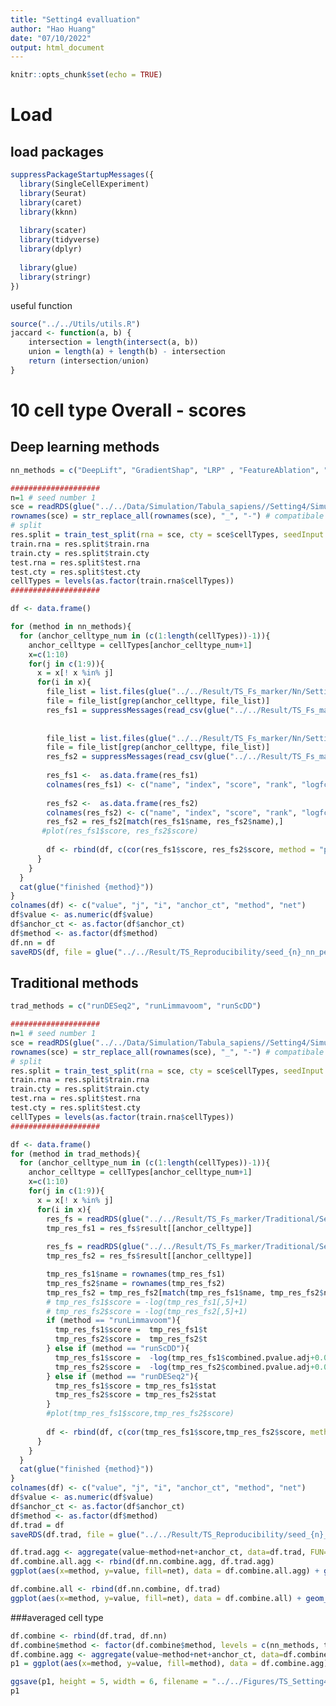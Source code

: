 ```yaml
---
title: "Setting4 evalluation"
author: "Hao Huang"
date: "07/10/2022"
output: html_document
---
```


```r
knitr::opts_chunk$set(echo = TRUE)
```

# Load 
## load packages
```r
suppressPackageStartupMessages({
  library(SingleCellExperiment)
  library(Seurat)
  library(caret)
  library(kknn)
  
  library(scater)
  library(tidyverse)
  library(dplyr)
  
  library(glue)
  library(stringr)
})
```

useful function
```r
source("../../Utils/utils.R")
jaccard <- function(a, b) {
    intersection = length(intersect(a, b))
    union = length(a) + length(b) - intersection
    return (intersection/union)
}
```


# 10 cell type Overall - scores
## Deep learning methods 
```r
nn_methods = c("DeepLift", "GradientShap", "LRP" , "FeatureAblation", "Occlusion"  ,"Lime")
```


```r
####################
n=1 # seed number 1
sce = readRDS(glue("../../Data/Simulation/Tabula_sapiens//Setting4/Simulation_setting4_seed_{n}_iteration1.rds"))
rownames(sce) = str_replace_all(rownames(sce), "_", "-") # compatibale with seurat
# split 
res.split = train_test_split(rna = sce, cty = sce$cellTypes, seedInput = 1234)
train.rna = res.split$train.rna
train.cty = res.split$train.cty
test.rna = res.split$test.rna
test.cty = res.split$test.cty
cellTypes = levels(as.factor(train.rna$cellTypes))
####################

df <- data.frame()

for (method in nn_methods){
  for (anchor_celltype_num in (c(1:length(cellTypes))-1)){
    anchor_celltype = cellTypes[anchor_celltype_num+1]
    x=c(1:10)
    for(j in c(1:9)){
      x = x[! x %in% j]
      for(i in x){
        file_list = list.files(glue("../../Result/TS_Fs_marker/Nn/Setting4/{method}/seed_{n}_iteration{j}_all/"))
        file = file_list[grep(anchor_celltype, file_list)]
        res_fs1 = suppressMessages(read_csv(glue("../../Result/TS_Fs_marker/Nn/Setting4/{method}/seed_{n}_iteration{j}_all/{file}"), show_col_types = FALSE))
        
      
        file_list = list.files(glue("../../Result/TS_Fs_marker/Nn/Setting4/{method}/seed_{n}_iteration{i}_all/"))
        file = file_list[grep(anchor_celltype, file_list)]
        res_fs2 = suppressMessages(read_csv(glue("../../Result/TS_Fs_marker/Nn/Setting4/{method}/seed_{n}_iteration{i}_all/{file}"), show_col_types = FALSE))
        
        res_fs1 <-  as.data.frame(res_fs1)
        colnames(res_fs1) <- c("name", "index", "score", "rank", "logfc")
        
        res_fs2 <-  as.data.frame(res_fs2)
        colnames(res_fs2) <- c("name", "index", "score", "rank", "logfc")
        res_fs2 = res_fs2[match(res_fs1$name, res_fs2$name),]
       #plot(res_fs1$score, res_fs2$score)
        
        df <- rbind(df, c(cor(res_fs1$score, res_fs2$score, method = "pearson"), j, i, anchor_celltype, method, "baseline"))
      }
    }
  }
  cat(glue("finished {method}"))
}
colnames(df) <- c("value", "j", "i", "anchor_ct", "method", "net")
df$value <- as.numeric(df$value)
df$anchor_ct <- as.factor(df$anchor_ct)
df$method <- as.factor(df$method)
df.nn = df
saveRDS(df, file = glue("../../Result/TS_Reproducibility/seed_{n}_nn_pearson_correlation.rds"))
```


## Traditional methods
```r
trad_methods = c("runDESeq2", "runLimmavoom", "runScDD")
```


```r
####################
n=1 # seed number 1
sce = readRDS(glue("../../Data/Simulation/Tabula_sapiens//Setting4/Simulation_setting4_seed_{n}_iteration1.rds"))
rownames(sce) = str_replace_all(rownames(sce), "_", "-") # compatibale with seurat
# split 
res.split = train_test_split(rna = sce, cty = sce$cellTypes, seedInput = 1234)
train.rna = res.split$train.rna
train.cty = res.split$train.cty
test.rna = res.split$test.rna
test.cty = res.split$test.cty
cellTypes = levels(as.factor(train.rna$cellTypes))
####################

df <- data.frame()
for (method in trad_methods){
  for (anchor_celltype_num in (c(1:length(cellTypes))-1)){
    anchor_celltype = cellTypes[anchor_celltype_num+1]
    x=c(1:10)
    for(j in c(1:9)){
      x = x[! x %in% j]
      for(i in x){
        res_fs = readRDS(glue("../../Result/TS_Fs_marker/Traditional/Setting4/{method}/Res_{method}_Simulation_setting4_seed_{n}_iteration{j}_all.rds"))
        tmp_res_fs1 = res_fs$result[[anchor_celltype]]
        
        res_fs = readRDS(glue("../../Result/TS_Fs_marker/Traditional/Setting4/{method}/Res_{method}_Simulation_setting4_seed_{n}_iteration{i}_all.rds"))
        tmp_res_fs2 = res_fs$result[[anchor_celltype]]

        tmp_res_fs1$name = rownames(tmp_res_fs1)
        tmp_res_fs2$name = rownames(tmp_res_fs2)
        tmp_res_fs2 = tmp_res_fs2[match(tmp_res_fs1$name, tmp_res_fs2$name),]
        # tmp_res_fs1$score = -log(tmp_res_fs1[,5]+1)
        # tmp_res_fs2$score = -log(tmp_res_fs2[,5]+1)
        if (method == "runLimmavoom"){
          tmp_res_fs1$score =  tmp_res_fs1$t
          tmp_res_fs2$score =  tmp_res_fs2$t
        } else if (method == "runScDD"){
          tmp_res_fs1$score =  -log(tmp_res_fs1$combined.pvalue.adj+0.0001)
          tmp_res_fs2$score =  -log(tmp_res_fs2$combined.pvalue.adj+0.0001)
        } else if (method == "runDESeq2"){
          tmp_res_fs1$score = tmp_res_fs1$stat
          tmp_res_fs2$score = tmp_res_fs2$stat
        }
        #plot(tmp_res_fs1$score,tmp_res_fs2$score)
        
        df <- rbind(df, c(cor(tmp_res_fs1$score,tmp_res_fs2$score, method = "pearson"), j, i, anchor_celltype, method, "traditional"))
      }
    }
  }
  cat(glue("finished {method}"))
}
colnames(df) <- c("value", "j", "i", "anchor_ct", "method", "net")
df$value <- as.numeric(df$value)
df$anchor_ct <- as.factor(df$anchor_ct)
df$method <- as.factor(df$method)
df.trad = df
saveRDS(df.trad, file = glue("../../Result/TS_Reproducibility/seed_{n}_trad_pearson_correlation.rds"))
```


```r
df.trad.agg <- aggregate(value~method+net+anchor_ct, data=df.trad, FUN=mean)
df.combine.all.agg <- rbind(df.nn.combine.agg, df.trad.agg)
ggplot(aes(x=method, y=value, fill=net), data = df.combine.all.agg) + geom_boxplot() + ylab("Pearson coefficient") +coord_cartesian(ylim = (0:1)) +theme(axis.text.x = element_text(angle = 45, vjust = 1, hjust=1)) 

df.combine.all <- rbind(df.nn.combine, df.trad)
ggplot(aes(x=method, y=value, fill=net), data = df.combine.all) + geom_boxplot() + ylab("Pearson coefficient") +coord_cartesian(ylim = (0:1)) +theme(axis.text.x = element_text(angle = 45, vjust = 1, hjust=1)) 
```


###averaged cell type
```r
df.combine <- rbind(df.trad, df.nn)
df.combine$method <- factor(df.combine$method, levels = c(nn_methods, trad_methods))
df.combine.agg <- aggregate(value~method+net+anchor_ct, data=df.combine, FUN=mean)
p1 = ggplot(aes(x=method, y=value, fill=method), data = df.combine.agg) + geom_boxplot() + ylab("Pearson coefficient") +coord_cartesian(ylim = (0:1)) +theme_classic()+theme(axis.text.x = element_text(angle = 45, vjust = 1, hjust=1)) 

ggsave(p1, height = 5, width = 6, filename = "../../Figures/TS_Setting4/averaged_pearson_correlation.pdf")
p1
```

